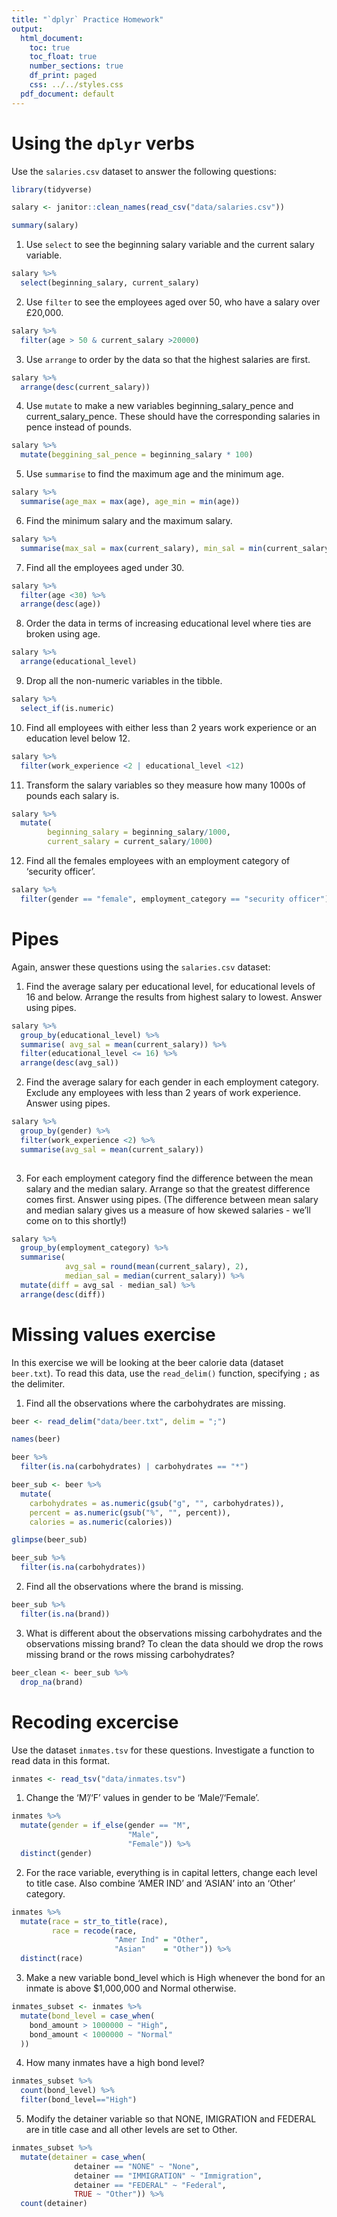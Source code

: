 ```yaml
---
title: "`dplyr` Practice Homework"
output:
  html_document:
    toc: true
    toc_float: true
    number_sections: true
    df_print: paged
    css: ../../styles.css
  pdf_document: default
---
```



# Using the `dplyr` verbs

Use the `salaries.csv` dataset to answer the following questions:

```r
library(tidyverse)

salary <- janitor::clean_names(read_csv("data/salaries.csv"))
```

```r
summary(salary)
```


1.	Use `select` to see the beginning salary variable and the current salary variable.
```r
salary %>% 
  select(beginning_salary, current_salary)
```



2.	Use `filter` to see the employees aged over 50, who have a salary over £20,000.
```r
salary %>% 
  filter(age > 50 & current_salary >20000)
```



3.	Use `arrange` to order by the data so that the highest salaries are first.
```r
salary %>% 
  arrange(desc(current_salary))
```



4.	Use `mutate` to make a new variables beginning_salary_pence and current_salary_pence. These should have the corresponding salaries in pence instead of pounds.
```r
salary %>% 
  mutate(beggining_sal_pence = beginning_salary * 100)
```



5.	Use `summarise` to find the maximum age and the minimum age.
```r
salary %>% 
  summarise(age_max = max(age), age_min = min(age))
```



6.	Find the minimum salary and the maximum salary.
```r
salary %>% 
  summarise(max_sal = max(current_salary), min_sal = min(current_salary))
```


7.	Find all the employees aged under 30.
```r
salary %>% 
  filter(age <30) %>% 
  arrange(desc(age))
```



8.	Order the data in terms of increasing educational level where ties are broken using age.
```r
salary %>% 
  arrange(educational_level)
```



9.	Drop all the non-numeric variables in the tibble.
```r
salary %>% 
  select_if(is.numeric)
```



10.	Find all employees with either less than 2 years work experience or an education level below 12.
```r
salary %>% 
  filter(work_experience <2 | educational_level <12)
```



11.	Transform the salary variables so they measure how many 1000s of pounds each salary is.
```r
salary %>% 
  mutate(
        beginning_salary = beginning_salary/1000, 
        current_salary = current_salary/1000)
```



12.	Find all the females employees with an employment category of 'security officer'.
```r
salary %>% 
  filter(gender == "female", employment_category == "security officer")
```



# Pipes

Again, answer these questions using the `salaries.csv` dataset:


1.	Find the average salary per educational level, for educational levels of 16 and below. Arrange the results from highest salary to lowest. Answer using pipes.
```r
salary %>% 
  group_by(educational_level) %>% 
  summarise( avg_sal = mean(current_salary)) %>% 
  filter(educational_level <= 16) %>% 
  arrange(desc(avg_sal))
```



2.	Find the average salary for each gender in each employment category. Exclude any employees with less than 2 years of work experience. Answer using pipes.
```r
salary %>% 
  group_by(gender) %>% 
  filter(work_experience <2) %>% 
  summarise(avg_sal = mean(current_salary)) 
  
```



3.	For each employment category find the difference between the mean salary and the median salary. Arrange so that the greatest difference comes first. Answer using pipes. (The difference between mean salary and median 
salary gives us a measure of how skewed salaries - we'll come on to this shortly!)
```r
salary %>% 
  group_by(employment_category) %>% 
  summarise(
            avg_sal = round(mean(current_salary), 2), 
            median_sal = median(current_salary)) %>% 
  mutate(diff = avg_sal - median_sal) %>% 
  arrange(desc(diff))
```


# Missing values exercise

In this exercise we will be looking at the beer calorie data (dataset `beer.txt`). To read this data, use the `read_delim()` function, specifying `;` as the delimiter.



1.	Find all the observations where the carbohydrates are missing.
```r
beer <- read_delim("data/beer.txt", delim = ";")
```

```r
names(beer)
```

```r
beer %>% 
  filter(is.na(carbohydrates) | carbohydrates == "*")
```

```r
beer_sub <- beer %>% 
  mutate(
    carbohydrates = as.numeric(gsub("g", "", carbohydrates)), 
    percent = as.numeric(gsub("%", "", percent)),
    calories = as.numeric(calories))

glimpse(beer_sub)
```

```r
beer_sub %>% 
  filter(is.na(carbohydrates))
```


2.	Find all the observations where the brand is missing.
```r
beer_sub %>% 
  filter(is.na(brand))
```


3.	What is different about the observations missing carbohydrates and the observations missing brand? To clean the data should we drop the rows missing brand or the rows missing carbohydrates?
```r
beer_clean <- beer_sub %>% 
  drop_na(brand)
```


# Recoding excercise 

Use the dataset `inmates.tsv` for these questions. Investigate a function to read data in this format.
```r
inmates <- read_tsv("data/inmates.tsv")
```


1. Change the 'M'/'F' values in gender to be 'Male'/'Female'.
```r
inmates %>% 
  mutate(gender = if_else(gender == "M",
                          "Male",
                          "Female")) %>% 
  distinct(gender)
```


2. For the race variable, everything is in capital letters, change each level to title case. Also combine 'AMER IND' and 'ASIAN' into an 'Other' category.
```r
inmates %>% 
  mutate(race = str_to_title(race),
         race = recode(race,
                       "Amer Ind" = "Other",
                       "Asian"    = "Other")) %>% 
  distinct(race)
```


3. Make a new variable bond_level which is High whenever the bond for an inmate is above $1,000,000 and Normal otherwise.
```r
inmates_subset <- inmates %>% 
  mutate(bond_level = case_when(
    bond_amount > 1000000 ~ "High",
    bond_amount < 1000000 ~ "Normal"
  )) 
```


4. How many inmates have a high bond level?
```r
inmates_subset %>% 
  count(bond_level) %>% 
  filter(bond_level=="High")
```



5. Modify the detainer variable so that NONE, IMIGRATION and FEDERAL are in title case and all other levels are set to Other.
```r
inmates_subset %>% 
  mutate(detainer = case_when(
              detainer == "NONE" ~ "None",
              detainer == "IMMIGRATION" ~ "Immigration",
              detainer == "FEDERAL" ~ "Federal",
              TRUE ~ "Other")) %>% 
  count(detainer)
```
